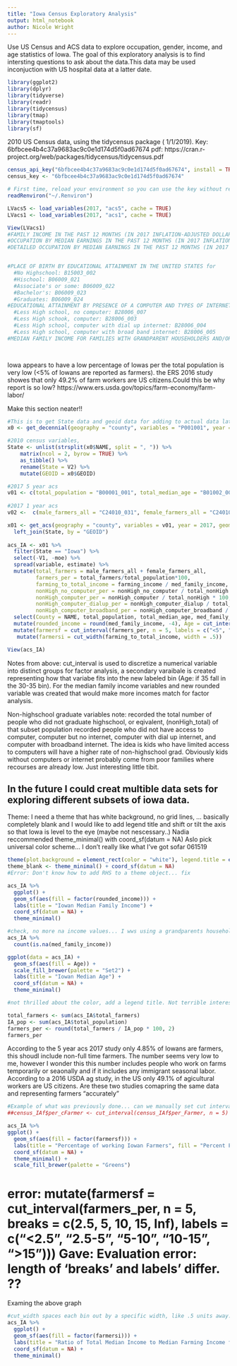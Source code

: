 ---
title: "Iowa Census Exploratory Analysis"
output: html_notebook
author: Nicole Wright
---
 
Use US Census and ACS data to explore occupation, gender, income, and age statistics of Iowa. The goal of this exploratory analysis is to find intersting questions to ask about the data.This data may be used inconjuction with US hospital data at a latter date. 


```{r Load Packages}
library(ggplot2)
library(dplyr)
library(tidyverse)
library(readr)
library(tidycensus)
library(tmap)
library(tmaptools)
library(sf)
```


2010 US Census data, using the tidycensus package ( 1/1/2019).
Key: 6bfbcee4b4c37a9683ac9c0e1d174d5f0ad67674
pdf: https://cran.r-project.org/web/packages/tidycensus/tidycensus.pdf

```{r 2010 Census set up}
census_api_key("6bfbcee4b4c37a9683ac9c0e1d174d5f0ad67674", install = TRUE, overwrite = TRUE)
census_key <- "6bfbcee4b4c37a9683ac9c0e1d174d5f0ad67674"

# First time, reload your environment so you can use the key without restarting R.
readRenviron("~/.Renviron")
```
```{r Load Variables}
LVacs5 <- load_variables(2017, "acs5", cache = TRUE)
LVacs1 <- load_variables(2017, "acs1", cache = TRUE)

View(LVacs1)
#FAMILY INCOME IN THE PAST 12 MONTHS (IN 2017 INFLATION-ADJUSTED DOLLARS) :B10010_001
#OCCUPATION BY MEDIAN EARNINGS IN THE PAST 12 MONTHS (IN 2017 INFLATION-ADJUSTED DOLLARS) FOR THE CIVILIAN EMPLOYED POPULATION 16 YEARS AND OVER: B24011_030
#DETAILED OCCUPATION BY MEDIAN EARNINGS IN THE PAST 12 MONTHS (IN 2017 INFLATION-ADJUSTED DOLLARS) FOR THE FULL-TIME, YEAR-ROUND CIVILIAN EMPLOYED POPULATION 16 YEARS AND OVER: B24012_067


#PLACE OF BIRTH BY EDUCATIONAL ATTAINMENT IN THE UNITED STATES for 
  #No Highschool: B15003_002
  #Hischool: B06009_021
  #Associate's or some: B06009_022
  #Bachelor's: B06009_023
  #Graduates: B06009_024
#EDUCATIONAL ATTAINMENT BY PRESENCE OF A COMPUTER AND TYPES OF INTERNET SUBSCRIPTION IN HOUSEHOLD
  #Less High school, no computer: B28006_007
  #Less High schook, computer: B28006_003
  #Less High school, computer with dial up internet: B28006_004
  #Less High school, computer with broad band internet: B28006_005
#MEDIAN FAMILY INCOME FOR FAMILIES WITH GRANDPARENT HOUSEHOLDERS AND/OR SPOUSES LIVING WITH OWN GRANDCHILDREN UNDER 18 YEARS BY RESPONSIBILITY FOR OWN GRANDCHILDREN AND PRESENCE OF PARENT OF GRANDCHILDREN

  
```

Iowa appears to have a low percentage of Iowas per the total population is very low (<5% of Iowans are reported as farmers). the ERS 2016 study showes that only 49.2% of farm workers are US citizens.Could this be why report is so low?
https://www.ers.usda.gov/topics/farm-economy/farm-labor/

Make this section neater!!
```{r census_IA data}
#This is to get State data and geoid data for adding to actual data later
x0 <- get_decennial(geography = "county", variables = "P001001", year = 2010, key = census_key)

#2010 census variables, 
State <- unlist(strsplit(x0$NAME, split = ", ")) %>%
    matrix(ncol = 2, byrow = TRUE) %>% 
    as_tibble() %>%
    rename(State = V2) %>%
    mutate(GEOID = x0$GEOID)

#2017 5 year acs
v01 <- c(total_population = "B00001_001", total_median_age = "B01002_001", med_family_income = "B19013_001", farming_income = "B24011_030", male_farmers_all = "C24010_031", female_farmers_all = "C24010_067", total_nonHigh = "B28006_002", nonHigh_no_computer = "B28006_007", nonHigh_computer = "B28006_003", nonHigh_computer_dialup = "B28006_004", nonHigh_computer_broadband = "B28006_005")
        
#2017 1 year acs
v02 <-  c(male_farmers_all = "C24010_031", female_farmers_all = "C24010_067")  

x01 <- get_acs(geography = "county", variables = v01, year = 2017, geometry = TRUE, cache_table = TRUE, survey = "acs5", shift_geo = TRUE, key = census_key) %>%
  left_join(State, by = "GEOID") 
  
acs_IA <- x01 %>%  
  filter(State == "Iowa") %>%
  select(-V1, -moe) %>%
  spread(variable, estimate) %>%
  mutate(total_farmers = male_farmers_all + female_farmers_all, 
         farmers_per = total_farmers/total_population*100,   
         farming_to_total_income = farming_income / med_family_income,
         nonHigh_no_computer_per = nonHigh_no_computer / total_nonHigh * 100,
         nonHigh_computer_per = nonHigh_computer / total_nonHigh * 100,
         nonHigh_computer_dialup_per = nonHigh_computer_dialup / total_nonHigh * 100, 
         nonHigh_computer_broadband_per = nonHigh_computer_broadband / total_nonHigh * 100) %>%
  select(County = NAME, total_population, total_median_age, med_family_income, total_farmers, farmers_per, farming_income, farming_to_total_income, contains("nonHigh"), State, GEOID, geometry) %>%
  mutate(rounded_income = round(med_family_income, -4), Age = cut_interval(total_median_age, n = 4, length = NULL, labels = c("25-30", "30-35", "35-40", ">40"))) %>%
  mutate(farmersf = cut_interval(farmers_per, n = 5, labels = c("<5", "5-10", "10-14", "14-18", ">18"))) %>%
   mutate(farmersi = cut_width(farming_to_total_income, width = .5))

View(acs_IA)
```

Notes from above: cut_interval is used to discretize a numerical variable into distinct groups for factor analysis, a secondary varaibale is created representing how that variabe fits into the new labeled bin (Age: if 35 fall in the 30-35 bin). For the median family income variables and new rounded variable was created that would make more incomes match for factor analysis.

Non-highschool graduate variables note: recorded the total number of  people who did not graduate highschool, or eqivalent, (nonHigh_total) of that subset population recorded people who did not have access to computer, computer but no internet, computer with dial up internet, and computer with broadband internet. The idea is kids who have limited access to computers will have a higher rate of non-highschool grad. Obviously kids without computers or internet probably come from poor families where recourses are already low. Just interesting little tibit.

In the future I could creat multible data sets for exploring different subsets of iowa data.
----
Theme: I need a theme that has white background, no grid lines, ... basically completely blank and I would like to add legend title and shift or tilt the axis so that Iowa is level to the eye (maybe not nescessary..) Nadia reccommended  theme_minimal() with coord_sf(datum = NA)
Aslo pick universal color scheme... I don't really like what I've got sofar 061519


```{r theme}
theme(plot.background = element_rect(color = "white"), legend.title = element_blank()) 
theme_blank <- theme_minimal() + coord_sf(datum = NA)
#Error: Don't know how to add RHS to a theme object... fix
```



```{r IA census Median Income graphs}

acs_IA %>%
  ggplot() +
  geom_sf(aes(fill = factor(rounded_income))) + 
  labs(title = "Iowan Median Family Income") + 
  coord_sf(datum = NA) + 
  theme_minimal() 

#check, no more na income values... I wws using a grandparents household income
acs_IA %>%
  count(is.na(med_family_income))
```

```{r}
ggplot(data = acs_IA) +
  geom_sf(aes(fill = Age)) + 
  scale_fill_brewer(palette = "Set2") +
  labs(title = "Iowan Median Age") + 
  coord_sf(datum = NA) + 
  theme_minimal()

#not thrilled about the color, add a legend title. Not terrible interesting as 25 to 40 is not a large span, looking more indepth would be more interesting. Which counties has the most kids (<18yrs) which county is the oldest?
```

```{r Total Iowan farmers}

total_farmers <- sum(acs_IA$total_farmers)
IA_pop <- sum(acs_IA$total_population)
farmers_per <- round(total_farmers / IA_pop * 100, 2)
farmers_per
```
According to the 5 year acs 2017 study only 4.85% of Iowans are farmers, this shoudl include non-full time farmers. The number seems very low to me, however I wonder this this number includes people who work on farms temporarily or seaonally and if it includes any immigrant seasonal labor. According to a 2016 USDA ag study, in the US only 49.1% of agicultural workers are US citizens. Are these two studies comapring the same data and representing farmers "accurately"

```{r percent farmers in iowa}
#Example of what was previously done... can we manually set cut intervals? 
##census_IAf$per_cFarmer <- cut_interval(census_IAf$per_Farmer, n = 5)

acs_IA %>%
ggplot() +
  geom_sf(aes(fill = factor(farmersf))) + 
  labs(title = "Percentage of working Iowan Farmers", fill = "Percent Farmers") + 
  coord_sf(datum = NA) +
  theme_minimal() + 
  scale_fill_brewer(palette = "Greens") 

```
# error:   mutate(farmersf = cut_interval(farmers_per, n = 5, breaks = c(2.5, 5, 10, 15, Inf), labels = c("<2.5", "2.5-5", "5-10", "10-15", ">15"))) Gave: Evaluation error: length of 'breaks' and labels' differ. ??

Examing the above graph

```{r farmer income}
#cut_width spaces each bin out by a specific width, like .5 units away. But cannot specify labels in argurement. lables = c("<.25", ".25-.75", ".75-1.25", "2.25-2.75"))
acs_IA %>%
  ggplot() +
  geom_sf(aes(fill = factor(farmersi))) + 
  labs(title = "Ratio of Total Median Income to Median Farming Income for Iowa", fill = "Ratio of Incomes") + 
  coord_sf(datum = NA) + 
  theme_minimal() 
```

